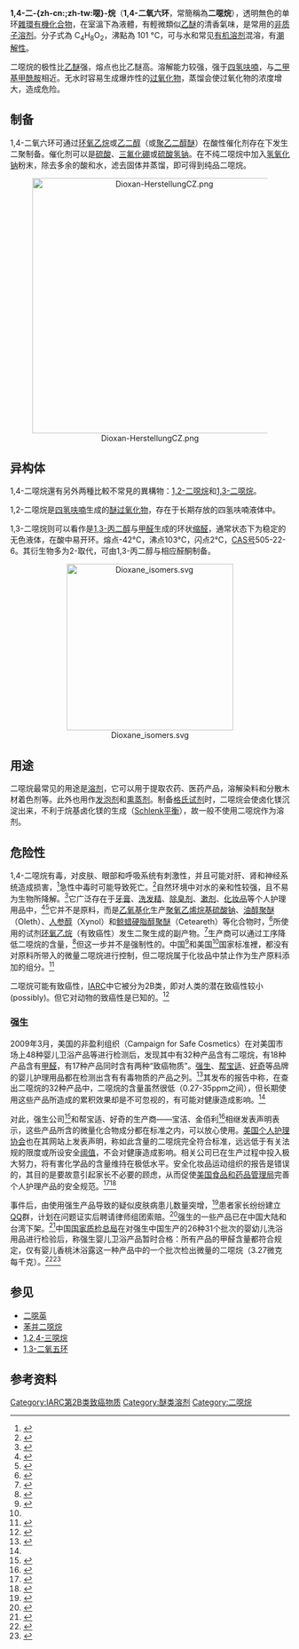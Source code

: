 {{Note TA
|T=zh-cn:1,4-二氧六环;zh-tw:1,4-二噁烷
|1=zh-cn:1,4-二氧六环;zh-tw:1,4-二噁烷
|2=zh-cn:二氧六环;zh-tw:二噁烷
|G1=化學
}}
{{Chembox
| Name = 1,4-二氧六环
| NameEn = 1,4-dioxane
| ImageFileL1 = 1-4-Dioxane.svg
| ImageSizeL1 = 100px
| ImageFileR1 = 1,4-Dioxane chair.svg
| ImageSizeR1 = 125px
| ImageFileL2 = 1,4-dioxane-3D-vdW.png
| ImageSizeL2 = 120px
| ImageFileR2 = 1,4-Dioxane-3D-balls.png
| ImageSizeR2 = 130px
| IUPACName = 1,4-Dioxane<br />1,4-Dioxacyclohexane
| OtherNames = 1,4-二噁烷、1,4-二氧杂环己烷、对二噁烷、二噁烷、二氧六环、6-冠-2
| Section1 = {{Chembox Identifiers
| ChemSpiderID_Ref = {{chemspidercite|correct|chemspider}}
| ChEBI_Ref = {{ebicite|correct|EBI}}
|ChEBI = 47032
|ChemSpiderID = 29015
| KEGG_Ref = {{keggcite|correct|kegg}}
|KEGG = C14440
|InChI = 1/C4H8O2/c1-2-6-4-3-5-1/h1-4H2
|InChIKey = RYHBNJHYFVUHQT-UHFFFAOYAN
| ChEMBL_Ref = {{ebicite|correct|EBI}}
|ChEMBL = 453716
| StdInChI_Ref = {{stdinchicite|correct|chemspider}}
|StdInChI = 1S/C4H8O2/c1-2-6-4-3-5-1/h1-4H2
| StdInChIKey_Ref = {{stdinchicite|correct|chemspider}}
|StdInChIKey = RYHBNJHYFVUHQT-UHFFFAOYSA-N
| CASNo_Ref = {{cascite|correct|CAS}}
|CASNo = 123-91-1
|EINECS = 204-661-8
| UNII_Ref = {{fdacite|correct|FDA}}
|UNII = J8A3S10O7S
| DrugBank_Ref = {{drugbankcite|correct|drugbank}}
|DrugBank = DB03316
|SMILES = O1CCOCC1
  }}
| Section2 = {{Chembox Properties
| Formula = C<sub>4</sub>H<sub>8</sub>O<sub>2</sub>
| MolarMass = 88.1051
| Appearance = 无色透明清澈液体
| MeltingPt = 11.8 °C
| BoilingPt = 101.1 °C
| Density = 1.034 g/cm³
  }}
| Section4 = {{Chembox Thermochemistry
| DeltaHf = −354 kJ/mol
| DeltaHc = −2363 kJ/mol
| Entropy = 196.6 J·K<sup>−1</sup>·mol<sup>−1</sup>
  }}
| Section7 = {{Chembox Hazards
|   NFPA-H = 2
|   NFPA-F = 3
|   NFPA-R = 1
| EUClass = 可燃 ('''F''')<br />[[致癌物质|Carc. Cat. 3]]<br />刺激性 ('''Xn''')
| RPhrases = {{R11}}, {{R19}}, {{R36/37}}, {{R40}}, {{R66}}
| SPhrases = {{S2}}, {{S9}}, {{S16}}, {{S36/37}}, {{S46}}
| FlashPt = 12 °C
  }}
}}

'''1,4-二-{zh-cn:{{僻字|𫫇|⿰口恶}};zh-tw:噁}-烷'''（'''1,4-二氧六环'''，常簡稱為'''二噁烷'''），透明無色的单环[[雜環|雜環]][[有機化合物|有機化合物]]，在室溫下為液體，有輕微類似[[乙醚|乙醚]]的清香氣味，是常用的[[非质子溶剂|非质子溶剂]]。分子式為 C<sub>4</sub>H<sub>8</sub>O<sub>2</sub>，沸點為 101 °C，可与水和常见[[有机溶剂|有机溶剂]]混溶，有[[潮解性|潮解性]]。

二噁烷的极性比[[乙醚|乙醚]]强，熔点也比乙醚高。溶解能力较强，强于[[四氢呋喃|四氢呋喃]]，与[[二甲基甲酰胺|二甲基甲酰胺]]相近。无水时容易生成爆炸性的[[有机过氧化物|过氧化物]]，蒸馏会使过氧化物的浓度增大，造成危险。

== 制备 ==

1,4-二氧六环可通过[[环氧乙烷|环氧乙烷]]或[[乙二醇|乙二醇]]（或[[聚乙二醇醚|聚乙二醇醚]]）在酸性催化剂存在下发生二聚制备。催化剂可以是[[硫酸|硫酸]]、[[三氟化硼|三氟化硼]]或[[硫酸氢钠|硫酸氢钠]]。在不纯二噁烷中加入[[氢氧化钠|氢氧化钠]]粉末，除去多余的酸和水，滤去固体并蒸馏，即可得到纯品二噁烷。

<center>[[File:Dioxan-HerstellungCZ.png|460px]]</center>

== 异构体 ==

1,4-二噁烷還有另外两種比較不常見的異構物：[[1,2-二噁烷|1,2-二噁烷]]和[[1,3-二噁烷|1,3-二噁烷]]。

1,2-二噁烷是[[四氢呋喃|四氢呋喃]]生成的[[醚过氧化物|醚过氧化物]]，存在于长期存放的四氢呋喃液体中。

1,3-二噁烷则可以看作是[[1,3-丙二醇|1,3-丙二醇]]与[[甲醛|甲醛]]生成的环状[[缩醛|缩醛]]，通常状态下为稳定的无色液体，在酸中易开环。熔点-42°C，沸点103°C，闪点2°C，[[CAS号|CAS号]]505-22-6。其衍生物多为2-取代，可由1,3-丙二醇与相应醛酮制备。

<center>[[File:Dioxane_isomers.svg|300px]]</center>

== 用途 ==

二噁烷最常见的用途是[[溶剂|溶剂]]，它可以用于提取农药、医药产品，溶解染料和分散木材着色剂等。此外也用作[[发泡剂|发泡剂]]和[[熏蒸剂|熏蒸剂]]。制备[[格氏试剂|格氏试剂]]时，二噁烷会使卤化镁沉淀出来，不利于烷基卤化镁的生成（[[Schlenk平衡|Schlenk平衡]]），故一般不使用二噁烷作为溶剂。

== 危险性 ==

1,4-二噁烷有毒，对皮肤、眼部和呼吸系统有刺激性，并且可能对肝、肾和神经系统造成损害，<ref>{{cite web
 |title      = International Chemical Safety Card
 |publisher      = National Institute for Occupational Safety and Health
 |url      = http://www.cdc.gov/niosh/ipcsneng/neng0041.html
 |accessdate      = 2006-02-02
 |archive-date      = 2005-04-29
 |archive-url      = https://web.archive.org/web/20050429004946/http://www.cdc.gov/niosh/ipcsneng/neng0041.html
 |dead-url      = yes
 }}</ref>急性中毒时可能导致死亡。<ref>{{cite web
  | title = OPPT Chemical Fact Sheets 1,4-Dioxane (CAS No. 123-91-1)
  | publisher = United States Environmental Protection Agency
  | url = http://www.epa.gov/opptintr/chemfact/dioxa-fs.txt
  | accessdate = 2006-02-02
  | archive-date = 2006-10-10
  | archive-url = https://web.archive.org/web/20061010053439/http://www.epa.gov/opptintr/chemfact/dioxa-fs.txt
  | dead-url = no
  }}</ref>自然环境中对水的亲和性较强，且不易为生物所降解。<ref>{{cite web
 |title       = Crawford, Scott. "Down N' Dirty With 1,4-Dioxane."
 |publisher   = XDD, LLC's Xpert Solutions Newsletter (Fall 2007/Winter 2008)
 |url         = http://xdd-llc.com/images/XDD_Newsletter_Fall-Winter_2007.pdf
 |accessdate  = 2008-01-16
 |deadurl     = yes
 |archiveurl  = https://web.archive.org/web/20110718125530/http://xdd-llc.com/images/XDD_Newsletter_Fall-Winter_2007.pdf
 |archivedate = 2011-07-18
}}</ref>它广泛存在于[[牙膏|牙膏]]、[[洗发精|洗发精]]、[[除臭剂|除臭剂]]、[[漱剂|漱剂]]、[[化妆品|化妆品]]等个人护理用品中，<ref>{{cite web
 |title       = CHEC Chemical Summary: 1,4-dioxane
 |publisher   = Children's Health Environmental Coalition
 |url         = http://www.checnet.org/HealtheHouse/chemicals/chemicals-detail.asp?Main_ID=273
 |accessdate  = 2006-02-02
 |deadurl     = yes
 |archiveurl  = https://web.archive.org/web/20060218152932/http://www.checnet.org/healthehouse/chemicals/chemicals-detail.asp?Main_ID=273
 |archivedate = 2006-02-18
}}</ref><ref>{{cite web
 |title       = Carcinogenic 1,4-Dioxane Found in Leading "Organic" Brand Personal Care Products
 |publisher   = Organic Consumers Association
 |url         = http://www.organicconsumers.org/bodycare/DioxaneRelease08.cfm
 |accessdate  = 2009-03-16
 |deadurl     = yes
 |archiveurl  = https://web.archive.org/web/20100924002048/http://www.organicconsumers.org/bodycare/DioxaneRelease08.cfm
 |archivedate = 2010-09-24
}}</ref>它并不是原料，而是[[乙氧基化|乙氧基化]]生产[[聚氧乙烯烷基硫酸钠|聚氧乙烯烷基硫酸钠]]、[[油醇聚醚|油醇聚醚]]（Oleth）、[[人参醇|人参醇]]（Xynol）和[[鲸蜡硬脂醇聚醚|鲸蜡硬脂醇聚醚]]（Ceteareth）等化合物时，<ref>{{cite web
 |title       = 1,4-dioxane
 |publisher   = Campaign for Safe Cosmetics
 |url         = http://www.safecosmetics.org/article.php?id=288
 |accessdate  = 2009-03-18
 |deadurl     = yes
 |archiveurl  = https://web.archive.org/web/20090317211648/http://www.safecosmetics.org/article.php?id=288
 |archivedate = 2009-03-17
}}</ref>所使用的试剂[[环氧乙烷|环氧乙烷]]（有致癌性）发生二聚生成的副产物。<ref>{{cite web
 |title      = Occurrence of 1,4-Dioxane in Cosmetic Raw Materials and Finished Cosmetic Products
 |author     = Roderick E. Black
 |publisher  = Journal of IAOC International
 |url        = http://www.atypon-link.com/AOAC/doi/abs/10.5555/jaoi.2001.84.3.666
 |volume     = 84
 |issue      = 3
 |date       = May 2001
 |pages      = 666-670
 |accessdate = 2006-02-02
}}{{dead link|date=十一月 2017 |bot=InternetArchiveBot }}</ref>生产商可以通过工序降低二噁烷的含量，<ref>{{cite web
  | title = 二噁烷不在国标强制抽检之列
  | publisher = 网易新闻
  | url = http://news.163.com/09/0317/12/54K0J04M000120GR.html
  | accessdate = 2009-03-18
  | archive-url = https://web.archive.org/web/20190111104500/http://news.163.com/09/0317/12/54K0J04M000120GR.html
  | archive-date = 2019-01-11
  | dead-url = yes
  }}</ref>但这一步并不是强制性的。中国<ref>{{cite web
 |title        = OCA's New Study Finds Greatly Reduced Carcinogens in Personal Care Products
 |publisher    = Organic Consumers Association
 |url          = http://www.organicconsumers.org/articles/article_17156.cfm
 |accessdate   = 2009-03-18
 |archive-url  = https://web.archive.org/web/20090309234340/http://www.organicconsumers.org/articles/article_17156.cfm
 |archive-date = 2009-03-09
 |dead-url     = yes
}}</ref>和美国<ref name="CSC" />国家标准裡，都没有对原料所带入的微量二噁烷进行控制，但二噁烷属于化妆品中禁止作为生产原料添加的组分。<ref>{{cite web
  | title = 质检总局公布强生产品调查结果
  | publisher = 腾讯网
  | url = http://news.qq.com/a/20090321/000915.htm
  | accessdate = 2009-03-22
  | archive-date = 2009-04-06
  | archive-url = https://web.archive.org/web/20090406070953/http://news.qq.com/a/20090321/000915.htm
  | dead-url = no
  }}</ref>

二噁烷可能有致癌性，[[国际癌症研究机构|IARC]]中它被分为2B类，即对人类的潜在致癌性较小(possibly)。但它对动物的致癌性是已知的。<ref>{{cite web|title=Eleventh Report on Carcinogens|publisher=United States Department of Health and Human Services’ National Toxicology Program|url=https://ntp.niehs.nih.gov/ntp/roc/content/profiles/dioxane.pdf|accessdate=2006-02-02|deadurl=yes|archiveurl=https://web.archive.org/web/20060929052210/http://ntp-server.niehs.nih.gov/ntp/roc/eleventh/profiles/s080diox.pdf|archivedate=2006-09-29|df=|author=|date=}}</ref>

=== 强生 ===

2009年3月，美国的非盈利组织{{link-en|安全化妆品运动组织|Campaign for Safe Cosmetics}}（Campaign for Safe Cosmetics）在对美国市场上48种婴儿卫浴产品等进行检测后，发现其中有32种产品含有二噁烷，有18种产品含有[[甲醛|甲醛]]，有17种产品同时含有两种“致癌物质”。[[强生|强生]]、[[宝洁|帮宝适]]、[[金佰利|好奇]]等品牌的婴儿护理用品都在检测出含有有毒物质的产品之列。<ref name="CSC">{{cite web
 |title       = New Report: No More Toxic Tub
 |publisher   = Children's Health Environmental Coalition
 |url         = http://www.safecosmetics.org/article.php?id=414
 |accessdate  = 2009-03-18
 |deadurl     = yes
 |archiveurl  = https://web.archive.org/web/20090317211623/http://safecosmetics.org/article.php?id=414
 |archivedate = 2009-03-17
}}</ref>其发布的报告中称，在查出二噁烷的32种产品中，二噁烷的含量虽然很低（0.27-35ppm之间），但长期使用这些产品所造成的累积效果却是不可忽视的，有可能对健康造成影响。<ref name="CSC" />

对此，强生公司<ref>{{cite web| title =强生公司对美国安全化妆品运动组织报告的声明| publisher =强生（中国）有限公司| url =http://www.jnj.com.cn/statement/index.html| accessdate =2009-03-18| deadurl =yes| archiveurl =https://web.archive.org/web/20090321065621/http://www.jnj.com.cn/statement/index.html| archivedate =2009-03-21}}</ref>和帮宝适、好奇的生产商——宝洁、金佰利<ref>{{cite web
  | title = 强生 帮宝适等婴儿用品在美查出有害物质
  | publisher = 金融界
  | url = http://biz.jrj.com.cn/2009/03/1703513850377.shtml
  | accessdate = 2009-03-18
  | archive-date = 2019-01-11
  | archive-url = https://web.archive.org/web/20190111104501/http://biz.jrj.com.cn/2009/03/1703513850377.shtml
  | dead-url = no
  }}</ref>相继发表声明表示，这些产品所含的微量化合物成分都在标准之内，可以放心使用。[[美国个人护理协会|美国个人护理协会]]也在其网站上发表声明，称如此含量的二噁烷完全符合标准，远远低于有关法规的限度或所设安全[[阈值|阈值]]，不会对健康造成影响。相关公司已在生产过程中投入极大努力，将有害化学品的含量维持在极低水平。安全化妆品运动组织的报告是错误的，其目的是要故意引起家长不必要的顾虑，从而促使[[美国食品和药品管理局|美国食品和药品管理局]]完善个人护理产品的安全规范。<ref>{{cite web
 |title       = Activist Group Allegations about Baby Care Products False; Products Meet Established Safety Standards
 |publisher   = Personal Care Products Council
 |url         = http://www.personalcarecouncil.org/Template.cfm?Section=News_Room&template=/ContentManagement/ContentDisplay.cfm&ContentID=6715
 |accessdate  = 2009-03-18
 |deadurl     = yes
 |archiveurl  = https://web.archive.org/web/20090322035813/http://www.personalcarecouncil.org/Template.cfm?Section=News_Room&template=%2FContentManagement%2FContentDisplay.cfm&ContentID=6715
 |archivedate = 2009-03-22
}}</ref><ref>{{cite web
  | title = 关于“美国市场上婴儿洗浴、护肤品的报道”
  | publisher = 中国香料香精化妆品工业协会
  | url = http://www.caffci.org/index.php?act=news&code=detail&ids=141
  | accessdate = 2009-03-18
  | archive-date = 2009-03-23
  | archive-url = https://web.archive.org/web/20090323032838/http://www.caffci.org/index.php?act=news&code=detail&ids=141
  | dead-url = no
  }}</ref>

事件后，由使用强生产品导致的疑似皮肤病患儿数量突增，<ref>{{cite web
  | title = 从强生风波中培育公众的知情渴望
  | publisher = 新华网
  | url = http://news.xinhuanet.com/comments/2009-03/20/content_11038091.htm
  | accessdate = 2009-03-22
  | archive-date = 2009-03-24
  | archive-url = https://web.archive.org/web/20090324092255/http://news.xinhuanet.com/comments/2009-03/20/content_11038091.htm
  | dead-url = no
  }}</ref>患者家长纷纷建立[[QQ|QQ]]群，计划在问题证实后聘请律师组团索赔。<ref>{{cite web
  | title = 众家长建“强生维权”QQ群
  | publisher = 新浪网
  | url = http://news.sina.com.cn/c/2009-03-21/020915341899s.shtml
  | accessdate = 2009-03-22
  | archive-date = 2016-03-04
  | archive-url = https://web.archive.org/web/20160304100425/http://news.sina.com.cn/c/2009-03-21/020915341899s.shtml
  | dead-url = no
  }}</ref>强生的一些产品已在中国大陆和台湾下架。<ref>{{cite web| title =沪部分超市停售强生卫浴品| publisher =优讯-中国网| url =http://www.china.com.cn/info/2009-03/17/content_17454039.htm| accessdate =2009-03-18| deadurl =yes| archiveurl =https://web.archive.org/web/20150504033700/http://www.china.com.cn/info/2009-03/17/content_17454039.htm| archivedate =2015-05-04}}</ref>中国[[国家质检总局|国家质检总局]]在对强生中国生产的26种31个批次的婴幼儿洗浴用品进行检验后，称强生婴儿卫浴产品暂时合格：所有产品的甲醛含量都符合规定，仅有婴儿香桃沐浴露这一种产品中的一个批次检出微量的二噁烷（3.27微克每千克）。<ref>{{cite web
  | title = 质检总局称强生婴儿卫浴产品暂时合格
  | publisher = 腾讯网
  | url = http://finance.qq.com/a/20090321/001399.htm
  | accessdate = 2009-03-18
  | archive-date = 2009-03-24
  | archive-url = https://web.archive.org/web/20090324022719/http://finance.qq.com/a/20090321/001399.htm
  | dead-url = no
  }}</ref><ref>{{Cite web |url=http://www.guidechem.com/dictionary/123-91-1.html |title=1,4-二噁烷-Guidechem.com(字典) |accessdate=2011-12-26 |archive-date=2016-03-05 |archive-url=https://web.archive.org/web/20160305102013/http://www.guidechem.com/dictionary/123-91-1.html |dead-url=no }}</ref>

== 参见 ==

* [[二噁英|二噁英]]
* [[苯并二噁烷|苯并二噁烷]]
* [[1,2,4-三噁烷|1,2,4-三噁烷]]
* [[1,3-二氧五环|1,3-二氧五环]]

== 参考资料 ==

{{Reflist|30em}}

{{碳環與雜環}}
{{醚}}

[[Category:IARC第2B类致癌物质|Category:IARC第2B类致癌物质]]
[[Category:醚类溶剂|Category:醚类溶剂]]
[[Category:二噁烷|Category:二噁烷]]